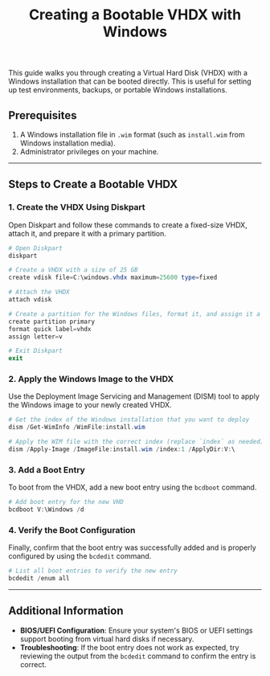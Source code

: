 ﻿---
title: Creating a Bootable VHDX with Windows
description: Step-by-step guide to creating a bootable VHDX using Diskpart, applying a Windows image, and configuring the boot entry.
---

This guide walks you through creating a Virtual Hard Disk (VHDX) with a Windows installation that can be booted directly. This is useful for setting up test environments, backups, or portable Windows installations.

## Prerequisites

1. A Windows installation file in `.wim` format (such as `install.wim` from Windows installation media).
2. Administrator privileges on your machine.

---

## Steps to Create a Bootable VHDX

### 1. Create the VHDX Using Diskpart

Open Diskpart and follow these commands to create a fixed-size VHDX, attach it, and prepare it with a primary partition.

```powershell
# Open Diskpart
diskpart 

# Create a VHDX with a size of 25 GB
create vdisk file=C:\windows.vhdx maximum=25600 type=fixed 

# Attach the VHDX 
attach vdisk 

# Create a partition for the Windows files, format it, and assign it a drive letter 
create partition primary 
format quick label=vhdx 
assign letter=v 

# Exit Diskpart
exit
```

### 2. Apply the Windows Image to the VHDX

Use the Deployment Image Servicing and Management (DISM) tool to apply the Windows image to your newly created VHDX.

```powershell
# Get the index of the Windows installation that you want to deploy
dism /Get-WimInfo /WimFile:install.wim 

# Apply the WIM file with the correct index (replace `index` as needed)
dism /Apply-Image /ImageFile:install.wim /index:1 /ApplyDir:V:\
```

### 3. Add a Boot Entry

To boot from the VHDX, add a new boot entry using the `bcdboot` command.

```powershell
# Add boot entry for the new VHD
bcdboot V:\Windows /d
```

### 4. Verify the Boot Configuration

Finally, confirm that the boot entry was successfully added and is properly configured by using the `bcdedit` command.

```powershell
# List all boot entries to verify the new entry
bcdedit /enum all
```

---

## Additional Information

- **BIOS/UEFI Configuration**: Ensure your system's BIOS or UEFI settings support booting from virtual hard disks if necessary.
- **Troubleshooting**: If the boot entry does not work as expected, try reviewing the output from the `bcdedit` command to confirm the entry is correct.
